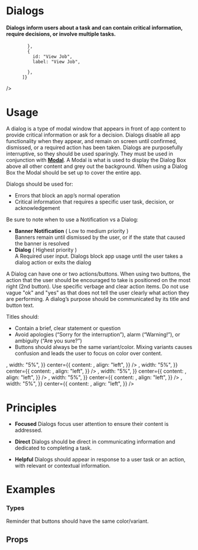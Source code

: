 
<Meta title="Elements|Dialogs" component={DialogBox} />

# Dialogs

#### Dialogs inform users about a task and can contain critical information, require decisions, or involve multiple tasks.


<Preview withToolbar>
  <Story name="Standard">
      <DialogBox
          title="RFP Accepted - Job Added"
          body="Accepting an RFP converts an RFP to a live Job. Your new Job has been created and will appear on the Job board."
          buttons={[
            {
              id: "Done",
              label: "Done",
         
            },
            {
              id: "View Job",
              label: "View Job",
       
            },
          ]}
  />
  </Story>
</Preview>

# Usage

A dialog is a type of modal window that appears in front of app content to provide critical information or ask for a decision. Dialogs disable all app functionality when they appear, and remain on screen until confirmed, dismissed, or a required action has been taken. Dialogs are purposefully interruptive, so they should be used sparingly. They must be used in conjunction with **[Modal](/?path=/docs/layout-modal--documentation)**. A Modal is what is used to display the Dialog Box above all other content and grey out the background. When using a Dialog Box the Modal should be set up to cover the entire app.

Dialogs should be used for:
- Errors that block an app’s normal operation
- Critical information that requires a specific user task, decision, or acknowledgement



Be sure to note when to use a Notification vs a Dialog:

- **Banner Notification**	( Low to medium priority )	
Banners remain until dismissed by the user, or if the state that caused the banner is resolved
- **Dialog**	( Highest priority )	
A Required user input. Dialogs block app usage until the user takes a dialog action or exits the dialog

A Dialog can have one or two actions/buttons. When using two buttons, the action that the user should be encouraged to take is positioned on the most right (2nd button).  Use specific verbage and clear action items. Do not use vague "ok" and "yes" as that does not tell the user clearly what action they are performing. A dialog’s purpose should be communicated by its title and button text.

Titles should:

- Contain a brief, clear statement or question
- Avoid apologies (“Sorry for the interruption”), alarm (“Warning!”), or ambiguity (“Are you sure?”)
- Buttons should always be the same variant/color. Mixing variants causes confusion and leads the user to focus on color over content.

<Preview>
  <Story name="Usage">
   <Grid columns="3">
      <Bar
        padding="2x"
        contentAlign="center"
        left={{
          content: <Icon icon="close" variant="alert" size="lg" />,
          width: "5%",
        }}
        center={{
          content: <DialogBox
        title="Are you sure?"
        body="Are you sure you want to delete all of your user data? You will never be able to get it back."
        buttons={[
          {
            id: "Negative",
            label: "No",
          },
          {
            id: "Affirmative",
            label: "Yes",
          },
        ]}
      />,
          align: "left",
        }}
      />
      <Bar
        padding="2x"
        contentAlign="center"
        left={{
          content: <Icon icon="close" variant="alert" size="lg" />,
          width: "5%",
        }}
        center={{
          content: <DialogBox
        title="Reset Settings?"
        body="This will reset your account to it's default fasctory settings removing all current user preferences."
        buttons={[
          {
            id: "Negative",
            label: "Accept",
          },
          {
            id: "Affirmative",
            label: "Cancel",
          },
        ]}
      />,
          align: "left",
        }}
      />
       <Bar
        padding="2x"
        contentAlign="center"
        left={{
          content: <Icon icon="check" variant="success" size="lg" />,
          width: "5%",
        }}
        center={{
          content: <DialogBox
        title="Reset Settings?"
        body="This will reset your account to it's default fasctory settings removing all current user preferences."
        buttons={[
          {
            id: "Negative",
            label: "Cancel",
          },
          {
            id: "Affirmative",
            label: "Accept",
          },
        ]}
      />,
          align: "left",
        }}
      />
    </Grid>
  </Story>
</Preview>


<Preview>
<Story name="Color Usage">
<React.Fragment>
<Bar
        padding="2x"
        contentAlign="center"
        left={{
          content: <Icon icon="close" variant="alert" size="lg" />,
          width: "5%",
        }}
        center={{
          content: <DialogBox
       title="Reset Settings?"
        body="This will reset your account to it's default fasctory settings removing all current user preferences."
        buttons={[
          {
            id: "Negative",
            label: "No",
            variant: "alert",
          },
          {
            id: "Affirmative",
            label: "Agree",
            variant: "success",
          },
        ]}
      />,
          align: "left",
        }}
      />
      <Bar
        padding="2x"
        contentAlign="center"
        left={{
          content: <Icon icon="close" variant="alert" size="lg" />,
          width: "5%",
        }}
        center={{
          content: <DialogBox
       title="Reset Settings?"
        body="This will reset your account to it's default fasctory settings removing all current user preferences."
        buttons={[
          {
            id: "Negative",
            label: "No",
          },
          {
            id: "Affirmative",
            label: "Agree",
            variant: "success",
          },
        ]}
      />,
          align: "left",
        }}
      />
      </React.Fragment>
      </Story>
      </Preview>

# Principles

- **Focused**
Dialogs focus user attention to ensure their content is addressed.

- **Direct**
Dialogs should be direct in communicating information and dedicated to completing a task.

- **Helpful**
Dialogs should appear in response to a user task or an action, with relevant or contextual information.




# Examples

### Types

Reminder that buttons should have the same color/variant.

<Preview>
  <Story name="Types">
  <CardGrid columns="1">
        <DialogBox
        title="Default Dialog"
        body="Lorem ipsum dolor sit amet, consectetur adipiscing elit, sed do eiusmod tempor incididunt ut labore et dolore magna aliqua. Ut enim ad minim veniam, quis nostrud exercitation ullamco laboris nisi ut aliquip ex ea commodo consequat. Duis aute irure dolor in reprehenderit in voluptate velit esse cillum dolore eu fugiat nulla pariatur. Excepteur sint occaecat cupidatat non proident, sunt in culpa qui officia deserunt mollit anim id est laborum."
        buttons={[
          {
            id: "Negative",
            label: "Negative",
          },
          {
            id: "Affirmative",
            label: "Affirmative",
          },
        ]}
      />
        <DialogBox
        title="Successful Dialog"
        body="Lorem ipsum dolor sit amet, consectetur adipiscing elit, sed do eiusmod tempor incididunt ut labore et dolore magna aliqua. Ut enim ad minim veniam, quis nostrud exercitation ullamco laboris nisi ut aliquip ex ea commodo consequat. Duis aute irure dolor in reprehenderit in voluptate velit esse cillum dolore eu fugiat nulla pariatur. Excepteur sint occaecat cupidatat non proident, sunt in culpa qui officia deserunt mollit anim id est laborum."
        buttons={[
          {
            id: "Negative",
            label: "Negative",
            variant: "success",
          },
          {
            id: "Affirmative",
            label: "Affirmative",
            variant: "success",
          },
        ]}
      />
      <DialogBox
        title="Error Dialog"
        body="Lorem ipsum dolor sit amet, consectetur adipiscing elit, sed do eiusmod tempor incididunt ut labore et dolore magna aliqua. Ut enim ad minim veniam, quis nostrud exercitation ullamco laboris nisi ut aliquip ex ea commodo consequat. Duis aute irure dolor in reprehenderit in voluptate velit esse cillum dolore eu fugiat nulla pariatur. Excepteur sint occaecat cupidatat non proident, sunt in culpa qui officia deserunt mollit anim id est laborum."
        buttons={[
          {
            id: "Negative",
            label: "Negative",
            variant: "alert",
          },
          {
            id: "Affirmative",
            label: "Affirmative",
            variant: "alert",
          },
        ]}
      />
      </CardGrid>
  </Story>
</Preview>



## Props

<Props of={DialogBox} />